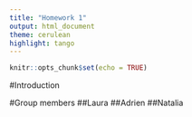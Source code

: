 ```yaml
---
title: "Homework 1"
output: html_document
theme: cerulean
highlight: tango
---
```


```r
knitr::opts_chunk$set(echo = TRUE)
```

#Introduction

#Group members
##Laura
##Adrien
##Natalia